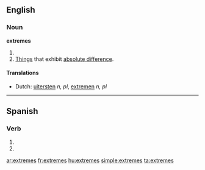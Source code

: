 ==English==

===Noun===
'''extremes'''

# {{plural of|[[extreme]]}}
# [[things|Things]] that exhibit [[absolute difference]].

====Translations====
{{trans-top|things that exhibit absolute difference}}
* Dutch: [[uitersten]] ''n, pl'', [[extremen]] ''n, pl''
{{trans-mid}}
{{trans-bottom}}

----

==Spanish==

===Verb===
{{es-verb-form|extremar}}

# {{es-verb form of|ending=ar|mood=imperative|sense=negative|pers=2|formal=no|number=singular|[[extremar]]}}
# {{es-verb form of|ending=ar|mood=subjunctive|tense=present|pers=2|formal=no|number=singular|[[extremar]]}}

[[ar:extremes]]
[[fr:extremes]]
[[hu:extremes]]
[[simple:extremes]]
[[ta:extremes]]